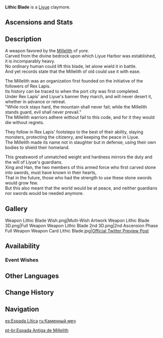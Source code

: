 {{Weapon Infobox
|id             = 12410
|image          = <gallery>
Weapon Lithic Blade.png|Base
Weapon Lithic Blade 2nd.png|2nd Ascension
</gallery>
|type           = Claymore
|series         = Lithic
|obtain         = Weapon Event Wishes
|releaseDate    = 2021-02-23
|rarity         = 4
|base_atk       = 42
|2nd_stat_type  = ATK
|2nd_stat       = 9%
|passive        = Lithic Axiom - Unity
|effect         = For every character in the party who hails from Liyue, the character who equips this weapon gains (var1)% ATK increase and (var2)% CRIT Rate increase. This effect stacks up to 4 times.
|eff_rank1_var1 = 7
|eff_rank2_var1 = 8
|eff_rank3_var1 = 9
|eff_rank4_var1 = 10
|eff_rank5_var1 = 11
|eff_rank1_var2 = 3
|eff_rank2_var2 = 4
|eff_rank3_var2 = 5
|eff_rank4_var2 = 6
|eff_rank5_var2 = 7
|eff_att1       = ATK
|eff_att2       = CRIT Rate
}}
{{Description|A greatsword carved and chiseled from the very bedrock of Liyue.}}
'''Lithic Blade'''{{Lang|zh=千岩古剑}} is a [[Liyue]] claymore.

==Ascensions and Stats==
{{Weapon Ascensions and Stats
|ascendMat1 = Luminous Sands from Guyun
|ascendMat2 = Lustrous Stone from Guyun
|ascendMat3 = Relic from Guyun
|ascendMat4 = Divine Body from Guyun
|bossMat1   = Hunter's Sacrificial Knife
|bossMat2   = Agent's Sacrificial Knife
|bossMat3   = Inspector's Sacrificial Knife
|commonMat1 = Firm Arrowhead
|commonMat2 = Sharp Arrowhead
|commonMat3 = Weathered Arrowhead
}}

==Description==
A weapon favored by the [[Millelith]] of yore.<br />
Carved from the divine bedrock upon which Liyue Harbor was established, it is incomparably heavy.<br />
No ordinary human could lift this blade, let alone wield it in battle.<br />
And yet records state that the Millelith of old could use it with ease.

The Millelith was an organization first founded on the initiative of the followers of Rex Lapis.<br />
Its history can be traced to when the port city was first completed.<br />
Under Rex Lapis' and Liyue's banner they march, and will never desert it, whether in advance or retreat.<br />
"While rock stays hard, the mountain shall never fail; while the Millelith stands guard, evil shall never prevail."<br />
The Millelith warriors adhere without fail to this code, and for it they would die without regrets.

They follow in Rex Lapis' footsteps to the best of their ability, slaying monsters, protecting the citizenry, and keeping the peace in Liyue.<br />
The Millelith made its name not in slaughter but in defense, using their own bodies to shield their homeland.

This greatsword of unmatched weight and hardness mirrors the duty and the will of Liyue's guardians.<br />
Xing and Han, the two members of this armed force who first carved stone into swords, must have known in their hearts,<br />
That in the future, those who had the strength to use these stone swords would grow few.<br />
But this also meant that the world would be at peace, and neither guardians nor swords would be needed anymore.

==Gallery==
<gallery hideaddbutton="true" captionalign="center">
Weapon Lithic Blade Wish.png|Multi-Wish Artwork
Weapon Lithic Blade 3D.png|Full Weapon
Weapon Lithic Blade 2nd 3D.png|2nd Ascension Phase Full Weapon
Weapon Card Lithic Blade.jpg|[https://twitter.com/GenshinImpact/status/1363340265461702657 Official Twitter Preview Post]
</gallery>

==Availability==
===Event Wishes===
{{Featured}}
<!--
==Trivia==-->

==Other Languages==
{{Other Languages
|en      = Lithic Blade
|zhs     = 千岩古剑
|zhs_rm  = Qiān'yán Gǔjiàn
|zht     = 千岩古劍
|zht_rm  = Qiān'yán Gǔjiàn
|zh_tl   = Millelith Ancient Sword
|ja      = 千岩古剣
|ja_rm   = Chigan koken
|ja_tl   = Millelith Ancient Sword
|ko      = 천암고검
|ko_rm   = Cheon'amgogeom
|ko_tl   = Deep Mountain Old Sword
|es      = Espada Lítica
|es_tl   = Lithic Sword
|fr      = Épée antique des Millelithes
|fr_tl   = Antique Sword of the Millelith
|ru      = Каменный меч
|ru_tl   = Stone Sword
|th      = Lithic Blade
|vi      = Thiên Nham Cổ Kiếm
|vi_tl   = Millelith Ancient Sword
|de      = Antikes Millelithenschwert
|de_tl   = Antique Millelith Sword
|id      = Lithic Blade
|pt      = Espada Antiga de Millelith
|pt_tl   = Antique Sword of the Millelith
}}

==Change History==
{{Change History|1.3}}

==Navigation==
{{Weapons by Series Navbox|series=Lithic}}
{{Weapon Navbox|type=Claymores}}

[[es:Espada Lítica]]
[[ru:Каменный меч]]

[[pt-br:Espada Antiga de Millelith]]